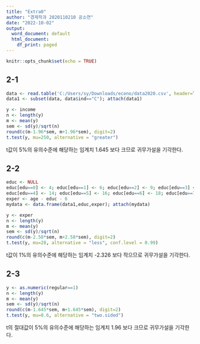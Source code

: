 ```yaml
---
title: "Extra0"
author: "경제학과 2020110210 공소연"
date: "2022-10-02"
output:
  word_document: default
  html_document:
    df_print: paged
---
```


```r
knitr::opts_chunk$set(echo = TRUE)
```

## 2-1

```r
data <- read.table('C:/Users/sy/Downloads/econo/data2020.csv', header=T, sep=",");
data1 <- subset(data, data$ind=="C"); attach(data1)

y <- income
n <- length(y)
m <- mean(y)
sem <- sd(y)/sqrt(n)
round(c(m-1.96*sem, m+1.96*sem), digit=2)
t.test(y, mu=250, alternative = "greater")
```
t값이 5%의 유의수준에 해당하는 임계치 1.645 보다 크므로 귀무가설을 기각한다.

## 2-2

```r
educ <- NULL
educ[edu==0] <- 4; educ[edu==1] <- 6; educ[edu==2] <- 9; educ[edu==3] <- 12;
educ[edu==4] <- 14; educ[edu==5] <- 16; educ[edu==6] <- 18; educ[edu==7] <- 21;
exper <- age - educ - 6
mydata <- data.frame(data1,educ,exper); attach(mydata)

y <- exper
n <- length(y)
m <- mean(y)
sem <- sd(y)/sqrt(n)
round(c(m-2.58*sem, m+2.58*sem), digit=2)
t.test(y, mu=28, alternative = "less", conf.level = 0.99)
```
t값이 1%의 유의수준에 해당하는 임계치 -2.326 보다 작으므로 귀무가설을 기각한다.

## 2-3

```r
y <- as.numeric(regular==1)
n <- length(y)
m <- mean(y)
sem <- sd(y)/sqrt(n)
round(c(m-1.645*sem, m+1.645*sem), digit=2)
t.test(y, mu=0.6, alternative = "two.sided")
```
t의 절대값이 5%의 유의수준에 해당하는 임계치 1.96 보다 크므로 귀무가설을 기각한다.
